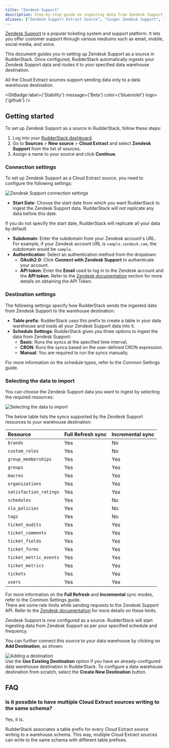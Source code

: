 ```yaml
---
title: "Zendesk Support"
description: Step-by-step guide on ingesting data from Zendesk Support into RudderStack.
aliases: ["Zendesk Support Extract Source", "Singer Zendesk Support", "Zendesk Support]
---
```


[Zendesk Support](https://support.zendesk.com/hc/en-us) is a popular ticketing system and support platform. It lets you offer customer support through various mediums such as email, mobile, social media, and voice.

This document guides you in setting up Zendesk Support as a source in RudderStack. Once configured, RudderStack automatically ingests your Zendesk Support data and routes it to your specified data warehouse destination.

<div class="warningBlock">
All the Cloud Extract sources support sending data only to a <Link to="/destinations/warehouse-destinations/">data warehouse destination</Link>.
</div>

<GhBadge
  label={'Stability'}
  message={'Beta'}
  color={'blueviolet'}
  logo={'github'}
/>

## Getting started

To set up Zendesk Support as a source in RudderStack, follow these steps:

1. Log into your [RudderStack dashboard](https://app.rudderstack.com/).
2. Go to **Sources** > **New source** > **Cloud Extract** and select **Zendesk Support** from the list of sources.
3. Assign a name to your source and click **Continue**.

### Connection settings

To set up Zendesk Support as a Cloud Extract source, you need to configure the following settings:

<img src="../../assets/zendesk-support-settings.png" alt="Zendesk Support connection settings" />

- **Start Date**: Choose the start date from which you want RudderStack to ingest the Zendesk Support data. RudderStack will not replicate any data before this date.

<div class="warningBlock">
If you do not specify the start date, RudderStack will replicate all your data by default.
</div>

- **Subdomain**: Enter the subdomain from your Zendesk account's URL. For example, if your Zendesk account URL is `sample.zendesk.com`, the subdomain would be `sample`.
- **Authentication**: Select an authentication method from the dropdown:
    - **OAuth2.0**: Click **Connect with Zendesk Support** to authenticate your account.
    - **API token**: Enter the **Email** used to log in to the Zendesk account and the **API token**. Refer to the [Zendesk documentation](https://support.zendesk.com/hc/en-us/articles/4408889192858-Generating-a-new-API-token) section for more details on obtaining the API Token. 


### Destination settings

The following settings specify how RudderStack sends the ingested data from Zendesk Support to the warehouse destination:

- **Table prefix**: RudderStack uses this prefix to create a table in your data warehouse and loads all your Zendesk Support data into it.
- **Schedule Settings**: RudderStack gives you three options to ingest the data from Zendesk Support:
    - **Basic**: Runs the syncs at the specified time interval. 
    - **CRON**: Runs the syncs based on the user-defined CRON expression.
    - **Manual**: You are required to run the syncs manually.

<div class="infoBlock">
For more information on the schedule types, refer to the <Link to="/sources/extract/common-settings/">Common Settings</Link> guide.
</div>

### Selecting the data to import

You can choose the Zendesk Support data you want to ingest by selecting the required resources:

<img src="../../assets/zendesk-resources-support.png" alt="Selecting the data to import" />

The below table lists the syncs supported by the Zendesk Support resources to your warehouse destination:

| Resource | Full Refresh sync | Incremental sync | 
| :---| :---- | :---- | 
| `brands` |  Yes | No | 
| `custom_roles` | Yes | No | 
| `group_memberships` | Yes | Yes | 
| `groups` | Yes | Yes | 
| `macros` | Yes | Yes | 
| `organizations` | Yes | Yes | 
| `satisfaction_ratings` | Yes | Yes | 
| `schedules` | Yes | No |
| `sla_policies` | Yes | No |
| `tags` | Yes | No |
| `ticket_audits` | Yes | Yes | 
| `ticket_comments` | Yes | Yes | 
| `ticket_fields` | Yes | Yes | 
| `ticket_forms` | Yes | Yes | 
| `ticket_metric_events` | Yes | Yes | 
| `ticket_metrics` | Yes | Yes | 
| `tickets` | Yes | Yes | 
| `users` | Yes | Yes | 

<div class="infoBlock">
For more information on the <strong>Full Refresh</strong> and <strong>Incremental</strong> sync modes, refer to the <Link to="/sources/extract/common-settings/#sync-modes">Common Settings</Link> guide.
</div>

<div class="warningBlock">
There are some rate limits while sending requests to the Zendesk Support API. Refer to the <a href="https://developer.zendesk.com/api-reference/introduction/rate-limits/">Zendesk documentation</a> for more details on these limits.
</div>

Zendesk Support is now configured as a source. RudderStack will start ingesting data from Zendesk Support as per your specified schedule and frequency.

You can further connect this source to your data warehouse by clicking on **Add Destination**, as shown:

<img src="../../assets/cloud-extract-sources/add-destination.png" alt="Adding a destination" />

<div class="successBlock">
Use the <strong>Use Existing Destination</strong> option if you have an already-configured data warehouse destination in RudderStack. To configure a data warehouse destination from scratch, select the <strong>Create New Destination</strong> button.
</div>

## FAQ

### Is it possible to have multiple Cloud Extract sources writing to the same schema?

Yes, it is.

RudderStack associates a table prefix for every Cloud Extract source writing to a warehouse schema. This way, multiple Cloud Extract sources can write to the same schema with different table prefixes.



